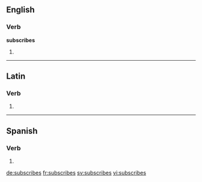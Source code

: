 ==English==

===Verb===
'''subscribes'''

# {{third-person singular of|subscribe}}

----

==Latin==

===Verb===
{{la-verb-form|subscrībēs}}

# {{conjugation of|subscribo|subscrībō|2|s|fut|act|ind|lang=la}}
{{count page|[[Wiktionary:Page count]]}}

----

==Spanish==

===Verb===
{{es-verb-form|subscribir}}

# {{es-verb form of|ending=ir|mood=indicative|tense=present|pers=2|formal=no|number=singular|[[subscribir]]}}

[[de:subscribes]]
[[fr:subscribes]]
[[sv:subscribes]]
[[vi:subscribes]]